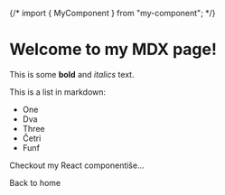 {/* import { MyComponent } from "my-component"; */}

# Welcome to my MDX page!

This is some **bold** and _italics_ text.

This is a list in markdown:

- One
- Dva
- Three
- Četri
- Funf

Checkout my React componentiše...

<Link href="/">Back to home</Link>
